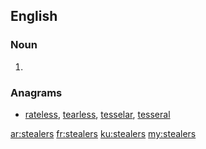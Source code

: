 ==English==

===Noun===
{{head|en}}

# {{plural of|stealer}}

===Anagrams===
* [[rateless#English|rateless]], [[tearless#English|tearless]], [[tesselar#English|tesselar]], [[tesseral#English|tesseral]]

[[ar:stealers]]
[[fr:stealers]]
[[ku:stealers]]
[[my:stealers]]